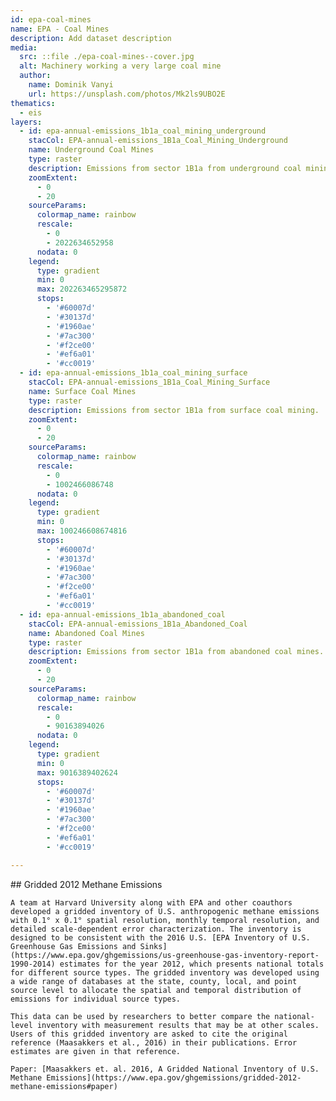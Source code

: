```yaml
---
id: epa-coal-mines
name: EPA - Coal Mines
description: Add dataset description
media:
  src: ::file ./epa-coal-mines--cover.jpg
  alt: Machinery working a very large coal mine
  author:
    name: Dominik Vanyi
    url: https://unsplash.com/photos/Mk2ls9UBO2E
thematics:
  - eis
layers:
  - id: epa-annual-emissions_1b1a_coal_mining_underground
    stacCol: EPA-annual-emissions_1B1a_Coal_Mining_Underground
    name: Underground Coal Mines
    type: raster
    description: Emissions from sector 1B1a from underground coal mining.
    zoomExtent:
      - 0
      - 20
    sourceParams:
      colormap_name: rainbow
      rescale:
        - 0
        - 2022634652958
      nodata: 0
    legend:
      type: gradient
      min: 0
      max: 202263465295872
      stops:
        - '#60007d'
        - '#30137d'
        - '#1960ae'
        - '#7ac300'
        - '#f2ce00'
        - '#ef6a01'
        - '#cc0019'
  - id: epa-annual-emissions_1b1a_coal_mining_surface
    stacCol: EPA-annual-emissions_1B1a_Coal_Mining_Surface
    name: Surface Coal Mines
    type: raster
    description: Emissions from sector 1B1a from surface coal mining.
    zoomExtent:
      - 0
      - 20
    sourceParams:
      colormap_name: rainbow
      rescale:
        - 0
        - 1002466086748
      nodata: 0
    legend:
      type: gradient
      min: 0
      max: 100246608674816
      stops:
        - '#60007d'
        - '#30137d'
        - '#1960ae'
        - '#7ac300'
        - '#f2ce00'
        - '#ef6a01'
        - '#cc0019'
  - id: epa-annual-emissions_1b1a_abandoned_coal
    stacCol: EPA-annual-emissions_1B1a_Abandoned_Coal
    name: Abandoned Coal Mines
    type: raster
    description: Emissions from sector 1B1a from abandoned coal mines.
    zoomExtent:
      - 0
      - 20
    sourceParams:
      colormap_name: rainbow
      rescale:
        - 0
        - 90163894026
      nodata: 0
    legend:
      type: gradient
      min: 0
      max: 9016389402624
      stops:
        - '#60007d'
        - '#30137d'
        - '#1960ae'
        - '#7ac300'
        - '#f2ce00'
        - '#ef6a01'
        - '#cc0019'

---
```


<Block>
  <Prose>
    ## Gridded 2012 Methane Emissions

    A team at Harvard University along with EPA and other coauthors developed a gridded inventory of U.S. anthropogenic methane emissions with 0.1° x 0.1° spatial resolution, monthly temporal resolution, and detailed scale-dependent error characterization. The inventory is designed to be consistent with the 2016 U.S. [EPA Inventory of U.S. Greenhouse Gas Emissions and Sinks](https://www.epa.gov/ghgemissions/us-greenhouse-gas-inventory-report-1990-2014) estimates for the year 2012, which presents national totals for different source types. The gridded inventory was developed using a wide range of databases at the state, county, local, and point source level to allocate the spatial and temporal distribution of emissions for individual source types.

    This data can be used by researchers to better compare the national-level inventory with measurement results that may be at other scales. Users of this gridded inventory are asked to cite the original reference (Maasakkers et al., 2016) in their publications. Error estimates are given in that reference.

    Paper: [Maasakkers et. al. 2016, A Gridded National Inventory of U.S. Methane Emissions](https://www.epa.gov/ghgemissions/gridded-2012-methane-emissions#paper)

  </Prose>
</Block>
